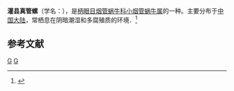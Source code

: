 {{Speciesbox
| taxon = Euphaedusa guanxianensis
| binomial_authority = Chen et Zhang, 1999
}}
'''灌县真管螺'''（学名：''{{lang|la|Euphaedusa guanxianensis}}''），是[[柄眼目|柄眼目]][[烟管蜗牛科|烟管蜗牛科]][[小烟管蜗牛属|小烟管蜗牛属]]的一种。主要分布于[[中国大陆|中国大陆]]，常栖息在阴暗潮湿和多腐殖质的环境．<ref>{{cite web|url=http://shell.sinica.edu.tw/chinese/shellbase_detail.php?science_no=5920|title=国际贝库：灌县真管螺|publisher=台湾贝类资料库|accessdate=2009-08-11|archive-date=2016-03-04|archive-url=https://web.archive.org/web/20160304123104/http://shell.sinica.edu.tw/chinese/shellbase_detail.php?science_no=5920|dead-url=no}}</ref>

== 参考文献 ==
{{reflist}}
{{taxonbar}}
[[Category:_1999年描述的动物|G]]
[[Category:小烟管蜗牛属|G]]